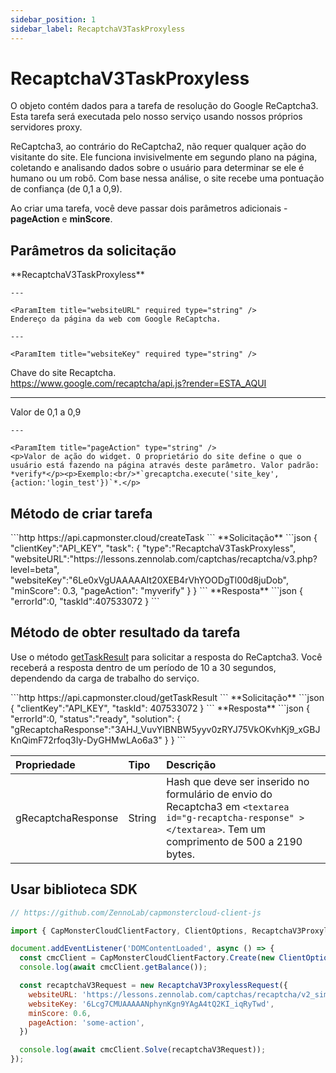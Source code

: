 ```yaml
---
sidebar_position: 1
sidebar_label: RecaptchaV3TaskProxyless
---
```




# RecaptchaV3TaskProxyless
O objeto contém dados para a tarefa de resolução do Google ReCaptcha3. Esta tarefa será executada pelo nosso serviço usando nossos próprios servidores proxy.

ReCaptcha3, ao contrário do ReCaptcha2, não requer qualquer ação do visitante do site. Ele funciona invisivelmente em segundo plano na página, coletando e analisando dados sobre o usuário para determinar se ele é humano ou um robô. Com base nessa análise, o site recebe uma pontuação de confiança (de 0,1 a 0,9).

Ao criar uma tarefa, você deve passar dois parâmetros adicionais - **pageAction** e **minScore**.

## Parâmetros da solicitação


<TabItem value="proxyless" label="RecaptchaV3TaskProxyless (sem proxy)" default className="bordered-panel">
    <ParamItem title="type" required type="string" />
    **RecaptchaV3TaskProxyless**

    ---

    <ParamItem title="websiteURL" required type="string" />
    Endereço da página da web com Google ReCaptcha.

    ---

    <ParamItem title="websiteKey" required type="string" />
   Chave do site Recaptcha.<br/>https://www.google.com/recaptcha/api.js?render=ESTA_AQUI

   ---

   <ParamItem title="minScore" type="double" />
    Valor de 0,1 a 0,9

    ---

    <ParamItem title="pageAction" type="string" />
    <p>Valor de ação do widget. O proprietário do site define o que o usuário está fazendo na página através deste parâmetro. Valor padrão: *verify*</p><p>Exemplo:<br/>*`grecaptcha.execute('site_key', {action:'login_test'})`*.</p>
</TabItem>


## Método de criar tarefa


<TabItem value="proxyless" label="RecaptchaV2TaskProxyless (sem proxy)" default className="method-panel">
<MethodItem>
  ```http
  https://api.capmonster.cloud/createTask
  ```
</MethodItem>
<MethodDescription>
**Solicitação**
```json
{
  "clientKey":"API_KEY",
  "task": {
    "type":"RecaptchaV3TaskProxyless",
    "websiteURL":"https://lessons.zennolab.com/captchas/recaptcha/v3.php?level=beta",
    "websiteKey":"6Le0xVgUAAAAAIt20XEB4rVhYOODgTl00d8juDob",
    "minScore": 0.3,
    "pageAction": "myverify"
  }
}
```
**Resposta**
```json
{
  "errorId":0,
  "taskId":407533072
}
```

</MethodDescription>
</TabItem>

## Método de obter resultado da tarefa
Use o método [getTaskResult](../api/methods/get-task-result.md) para solicitar a resposta do ReCaptcha3. Você receberá a resposta dentro de um período de 10 a 30 segundos, dependendo da carga de trabalho do serviço.

<TabItem value="proxyless" label="GeeTestTaskProxyless (sem proxy)" default className="method-panel-full">
    <MethodItem>
```http
https://api.capmonster.cloud/getTaskResult
```
    </MethodItem>
    <MethodDescription>
**Solicitação**
```json
{
  "clientKey":"API_KEY",
  "taskId": 407533072
}
```
**Resposta**
```json
{
  "errorId":0,
  "status":"ready",
  "solution": {
    "gRecaptchaResponse":"3AHJ_VuvYIBNBW5yyv0zRYJ75VkOKvhKj9_xGBJKnQimF72rfoq3Iy-DyGHMwLAo6a3"
  }
}
```
  </MethodDescription>
  </TabItem>

<br />

|**Propriedade**|**Tipo**|**Descrição**|
| :- | :- | :- |
|gRecaptchaResponse|String|Hash que deve ser inserido no formulário de envio do Recaptcha3 em `<textarea id="g-recaptcha-response" ></textarea>`. Tem um comprimento de 500 a 2190 bytes.|

## Usar biblioteca SDK

<Tabs className="full-width-tabs filled-tabs request-tabs" groupId="captcha-type">
  <TabItem value="js" label="JavaScript" default className="method-panel">

```js
// https://github.com/ZennoLab/capmonstercloud-client-js

import { CapMonsterCloudClientFactory, ClientOptions, RecaptchaV3ProxylessRequest } from '@zennolab_com/capmonstercloud-client';

document.addEventListener('DOMContentLoaded', async () => {
  const cmcClient = CapMonsterCloudClientFactory.Create(new ClientOptions({ clientKey: '<your capmonster.cloud API key>' }));
  console.log(await cmcClient.getBalance());

  const recaptchaV3Request = new RecaptchaV3ProxylessRequest({
    websiteURL: 'https://lessons.zennolab.com/captchas/recaptcha/v2_simple.php?level=high',
    websiteKey: '6Lcg7CMUAAAAANphynKgn9YAgA4tQ2KI_iqRyTwd',
    minScore: 0.6,
    pageAction: 'some-action',
  })

  console.log(await cmcClient.Solve(recaptchaV3Request));
});
```
  </TabItem>
  
</Tabs>